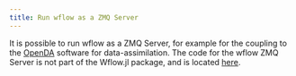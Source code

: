 ```yaml
---
title: Run wflow as a ZMQ Server
---
```


It is possible to run wflow as a ZMQ Server, for example for the coupling to the
[OpenDA](https://openda.org/) software for data-assimilation. The code for the wflow ZMQ Server
is not part of the Wflow.jl package, and is located
[here](https://github.com/Deltares/Wflow.jl/tree/master/server).

